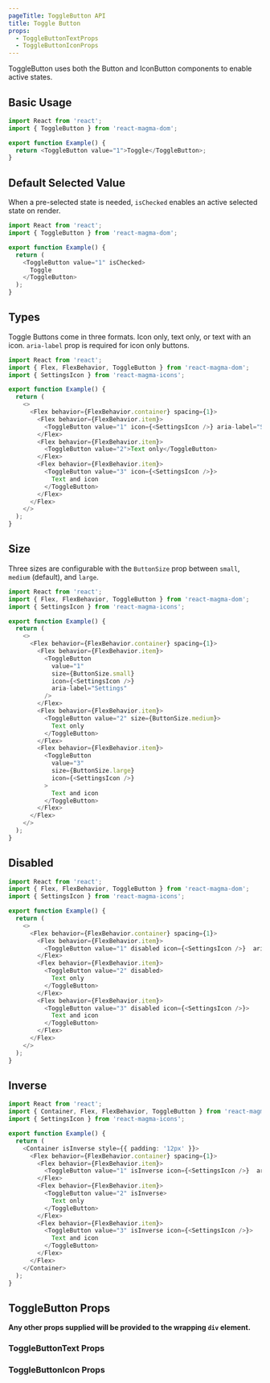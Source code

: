 ```yaml
---
pageTitle: ToggleButton API
title: Toggle Button
props:
  - ToggleButtonTextProps
  - ToggleButtonIconProps
---
```



<PageContent componentName="toggle_button" type="api">

<LeadParagraph>
  ToggleButton uses both the Button and IconButton components to enable active
  states.
</LeadParagraph>

## Basic Usage

```typescript
import React from 'react';
import { ToggleButton } from 'react-magma-dom';

export function Example() {
  return <ToggleButton value="1">Toggle</ToggleButton>;
}
```

## Default Selected Value

When a pre-selected state is needed, `isChecked` enables an active selected state on render.

```typescript
import React from 'react';
import { ToggleButton } from 'react-magma-dom';

export function Example() {
  return (
    <ToggleButton value="1" isChecked>
      Toggle
    </ToggleButton>
  );
}
```

## Types

Toggle Buttons come in three formats. Icon only, text only, or text with an icon. `aria-label` prop is required for icon only buttons.

```typescript
import React from 'react';
import { Flex, FlexBehavior, ToggleButton } from 'react-magma-dom';
import { SettingsIcon } from 'react-magma-icons';

export function Example() {
  return (
    <>
      <Flex behavior={FlexBehavior.container} spacing={1}>
        <Flex behavior={FlexBehavior.item}>
          <ToggleButton value="1" icon={<SettingsIcon />} aria-label="Settings" />
        </Flex>
        <Flex behavior={FlexBehavior.item}>
          <ToggleButton value="2">Text only</ToggleButton>
        </Flex>
        <Flex behavior={FlexBehavior.item}>
          <ToggleButton value="3" icon={<SettingsIcon />}>
            Text and icon
          </ToggleButton>
        </Flex>
      </Flex>
    </>
  );
}
```

## Size

Three sizes are configurable with the `ButtonSize` prop between `small`, `medium` (default), and `large`.

```typescript
import React from 'react';
import { Flex, FlexBehavior, ToggleButton } from 'react-magma-dom';
import { SettingsIcon } from 'react-magma-icons';

export function Example() {
  return (
    <>
      <Flex behavior={FlexBehavior.container} spacing={1}>
        <Flex behavior={FlexBehavior.item}>
          <ToggleButton
            value="1"
            size={ButtonSize.small}
            icon={<SettingsIcon />}
            aria-label="Settings"
          />
        </Flex>
        <Flex behavior={FlexBehavior.item}>
          <ToggleButton value="2" size={ButtonSize.medium}>
            Text only
          </ToggleButton>
        </Flex>
        <Flex behavior={FlexBehavior.item}>
          <ToggleButton
            value="3"
            size={ButtonSize.large}
            icon={<SettingsIcon />}
          >
            Text and icon
          </ToggleButton>
        </Flex>
      </Flex>
    </>
  );
}
```

## Disabled

```typescript
import React from 'react';
import { Flex, FlexBehavior, ToggleButton } from 'react-magma-dom';
import { SettingsIcon } from 'react-magma-icons';

export function Example() {
  return (
    <>
      <Flex behavior={FlexBehavior.container} spacing={1}>
        <Flex behavior={FlexBehavior.item}>
          <ToggleButton value="1" disabled icon={<SettingsIcon />}  aria-label="Settings" />
        </Flex>
        <Flex behavior={FlexBehavior.item}>
          <ToggleButton value="2" disabled>
            Text only
          </ToggleButton>
        </Flex>
        <Flex behavior={FlexBehavior.item}>
          <ToggleButton value="3" disabled icon={<SettingsIcon />}>
            Text and icon
          </ToggleButton>
        </Flex>
      </Flex>
    </>
  );
}
```

## Inverse

```typescript
import React from 'react';
import { Container, Flex, FlexBehavior, ToggleButton } from 'react-magma-dom';
import { SettingsIcon } from 'react-magma-icons';

export function Example() {
  return (
    <Container isInverse style={{ padding: '12px' }}>
      <Flex behavior={FlexBehavior.container} spacing={1}>
        <Flex behavior={FlexBehavior.item}>
          <ToggleButton value="1" isInverse icon={<SettingsIcon />}  aria-label="Settings" />
        </Flex>
        <Flex behavior={FlexBehavior.item}>
          <ToggleButton value="2" isInverse>
            Text only
          </ToggleButton>
        </Flex>
        <Flex behavior={FlexBehavior.item}>
          <ToggleButton value="3" isInverse icon={<SettingsIcon />}>
            Text and icon
          </ToggleButton>
        </Flex>
      </Flex>
    </Container>
  );
}
```

## ToggleButton Props

**Any other props supplied will be provided to the wrapping `div` element.**

### ToggleButtonText Props

<ToggleButtonTextProps />

### ToggleButtonIcon Props

<ToggleButtonIconProps />

</PageContent>
